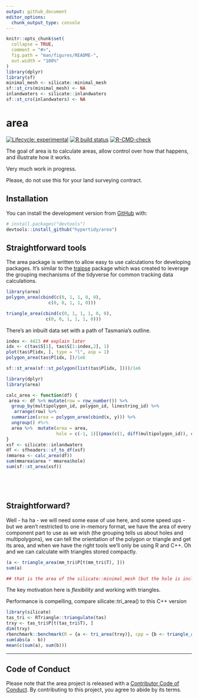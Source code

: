 ```yaml
---
output: github_document
editor_options: 
  chunk_output_type: console
---
```


<!-- README.md is generated from README.Rmd. Please edit that file -->

```r
knitr::opts_chunk$set(
  collapse = TRUE,
  comment = "#>",
  fig.path = "man/figures/README-",
  out.width = "100%"
)
library(dplyr)
library(sf)
minimal_mesh <- silicate::minimal_mesh
sf::st_crs(minimal_mesh) <- NA
inlandwaters <- silicate::inlandwaters
sf::st_crs(inlandwaters) <- NA

```

# area

<!-- badges: start -->
[![Lifecycle: experimental](https://img.shields.io/badge/lifecycle-experimental-orange.svg)](https://www.tidyverse.org/lifecycle/#experimental)
[![R build status](https://github.com/hypertidy/area/workflows/R-CMD-check/badge.svg)](https://github.com/hypertidy/area/actions)
[![R-CMD-check](https://github.com/hypertidy/area/actions/workflows/R-CMD-check.yaml/badge.svg)](https://github.com/hypertidy/area/actions/workflows/R-CMD-check.yaml)
<!-- badges: end -->

The goal of area is to calculate areas, allow control over how that happens, and illustrate how it works. 

Very much work in progress. 

Please, do not use this for your land surveying contract. 

## Installation

You can install the development version from [GitHub](https://github.com/) with:

``` r
# install.packages("devtools")
devtools::install_github("hypertidy/area")
```

## Straightforward tools

The area package is written to allow easy to use calculations for
developing packages. It's similar to the [traipse](https://CRAN.r-project.org/) package which was created to leverage the grouping mechanisms of the tidyverse for common tracking data calculations. 


```r
library(area)
polygon_area(cbind(c(0, 1, 1, 0, 0), 
                c(0, 0, 1, 1, 0)))

triangle_area(cbind(c(0, 1, 1, 1, 0, 0), 
               c(0, 0, 1, 1, 1, 0)))

```

There's an inbuilt data set with a path of Tasmania's outline. 

```r
index <- 4423 ## explain later
idx <- c(tas$S[1], tas$S[1:index,2], 1)
plot(tas$P[idx, ], type = "l", asp = 1)
polygon_area(tas$P[idx, ])/1e6

sf::st_area(sf::st_polygon(list(tas$P[idx, ])))/1e6
```


```r
library(dplyr)
library(area)

calc_area <- function(df) {
 area <- df %>% mutate(row = row_number()) %>% 
  group_by(multipolygon_id, polygon_id, linestring_id) %>% 
   arrange(row) %>% 
  summarize(area = polygon_area(cbind(x, y))) %>% 
  ungroup() #%>% 
  area %>%  mutate(area = area, 
                   hole = c(-1, 1)[(pmax(c(1, diff(multipolygon_id)), c(1, diff(polygon_id))) == 1) + 1])
}
xsf <- silicate::inlandwaters
df <- sfheaders::sf_to_df(xsf)
(mmarea <- calc_area(df))
sum(mmarea$area * mmarea$hole)
sum(sf::st_area(xsf))






```

## Straightforward? 

Well - ha ha - we will need some ease of use here, and some speed ups - but we aren't restricted to one in-memory format, we have the area of every component part to use as we wish (the grouping tells us about holes and multipolygons), we can tell the orientation of the polygon or triangle and get its area, and when we have the right tools we'll only be using R and C++. Oh and we can calculate with triangles stored compactly.  


```r
(a <- triangle_area(mm_tri$P[t(mm_tri$T), ]))
sum(a)

## that is the area of the silicate::minimal_mesh (but the hole is included)

```

The key motivation here is *flexibility* and working with triangles. 

Performance is compelling, compare silicate::tri_area() to this C++ version

```r
library(silicate)
tas_tri <- RTriangle::triangulate(tas)
trxy <- tas_tri$P[t(tas_tri$T), ]
dim(trxy)
rbenchmark::benchmark(R = {a <- tri_area(trxy)}, cpp = {b <- triangle_area(trxy)})
sum(abs(a - b))
mean(c(sum(a), sum(b)))
```

---

## Code of Conduct

Please note that the area project is released with a [Contributor Code of Conduct](https://contributor-covenant.org/version/2/0/CODE_OF_CONDUCT.html). By contributing to this project, you agree to abide by its terms.
